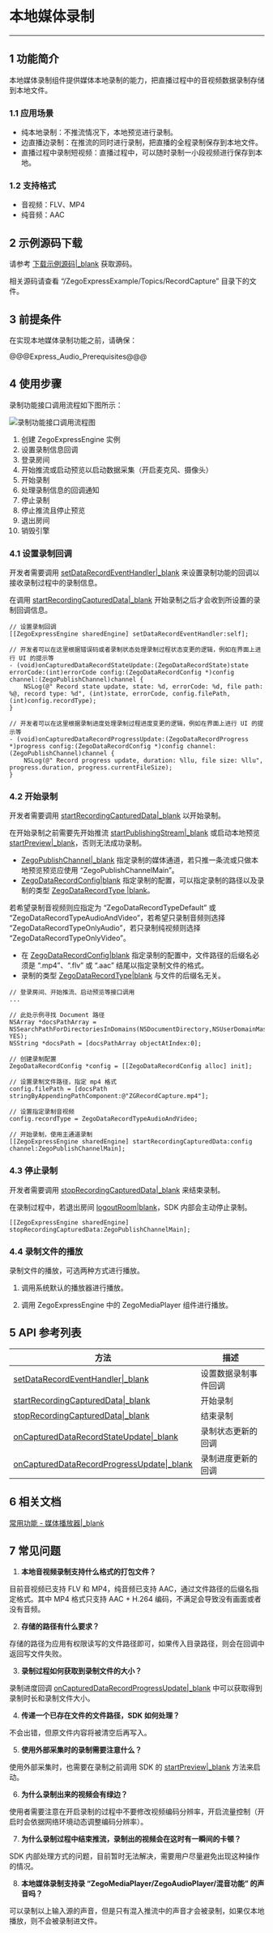 # 本地媒体录制

- - -

## 1 功能简介

本地媒体录制组件提供媒体本地录制的能力，把直播过程中的音视频数据录制存储到本地文件。

### 1.1 应用场景

- 纯本地录制：不推流情况下，本地预览进行录制。
- 边直播边录制：在推流的同时进行录制，把直播的全程录制保存到本地文件。
- 直播过程中录制短视频：直播过程中，可以随时录制一小段视频进行保存到本地。

### 1.2 支持格式

- 音视频：FLV、MP4  
- 纯音频：AAC


## 2 示例源码下载

请参考 [下载示例源码\|_blank](#3126) 获取源码。

相关源码请查看 “/ZegoExpressExample/Topics/RecordCapture” 目录下的文件。

## 3 前提条件

在实现本地媒体录制功能之前，请确保：

@@@Express_Audio_Prerequisites@@@

## 4 使用步骤

录制功能接口调用流程如下图所示：

![录制功能接口调用流程图](/Pics/Android/ExpressSDK/record/express_record_process.png)

1. 创建 ZegoExpressEngine 实例
2. 设置录制信息回调
3. 登录房间
4. 开始推流或启动预览以启动数据采集（开启麦克风、摄像头）
5. 开始录制
6. 处理录制信息的回调通知
7. 停止录制
8. 停止推流且停止预览
9. 退出房间
10. 销毁引擎

### 4.1 设置录制回调

开发者需要调用 [setDataRecordEventHandler\|_blank](/zh/api?doc=Express_Video_SDK_API~ObjectiveC~class~zego-express-engine#set-data-record-event-handler) 来设置录制功能的回调以接收录制过程中的录制信息。

<div class = 'mk-warning'>

在调用 [startRecordingCapturedData\|_blank](/zh/api?doc=Express_Video_SDK_API~ObjectiveC~class~zego-express-engine#start-recording-captured-data-channel) 开始录制之后才会收到所设置的录制回调信息。
</div>

```objc
// 设置录制回调
[[ZegoExpressEngine sharedEngine] setDataRecordEventHandler:self];
```

```objc
// 开发者可以在这里根据错误码或者录制状态处理录制过程状态变更的逻辑，例如在界面上进行 UI 的提示等
- (void)onCapturedDataRecordStateUpdate:(ZegoDataRecordState)state errorCode:(int)errorCode config:(ZegoDataRecordConfig *)config channel:(ZegoPublishChannel)channel {
    NSLog(@" Record state update, state: %d, errorCode: %d, file path: %@, record type: %d", (int)state, errorCode, config.filePath, (int)config.recordType);
}

// 开发者可以在这里根据录制进度处理录制过程进度变更的逻辑，例如在界面上进行 UI 的提示等
- (void)onCapturedDataRecordProgressUpdate:(ZegoDataRecordProgress *)progress config:(ZegoDataRecordConfig *)config channel:(ZegoPublishChannel)channel {
    NSLog(@" Record progress update, duration: %llu, file size: %llu", progress.duration, progress.currentFileSize);
}
```

### 4.2 开始录制

开发者需要调用 [startRecordingCapturedData\|_blank](/zh/api?doc=Express_Video_SDK_API~ObjectiveC~class~zego-express-engine#start-recording-captured-data-channel) 以开始录制。

<div class = 'mk-warning'>

在开始录制之前需要先开始推流 [startPublishingStream\|_blank](/zh/api?doc=Express_Video_SDK_API~ObjectiveC~class~zego-express-engine#start-publishing-stream) 或启动本地预览 [startPreview\|_blank](/zh/api?doc=Express_Video_SDK_API~ObjectiveC~class~zego-express-engine#start-preview)，否则无法成功录制。
</div>

- [ZegoPublishChannel\|_blank](@-ZegoPublishChannel) 指定录制的媒体通道，若只推一条流或只做本地预览预览应使用 “ZegoPublishChannelMain”。
- [ZegoDataRecordConfig\|blank](@-ZegoDataRecordConfig) 指定录制的配置，可以指定录制的路径以及录制的类型 [ZegoDataRecordType \|blank](@-ZegoDataRecordType)。


若希望录制音视频则应指定为 “ZegoDataRecordTypeDefault” 或 “ZegoDataRecordTypeAudioAndVideo”，若希望只录制音频则选择 “ZegoDataRecordTypeOnlyAudio”，若只录制纯视频则选择 “ZegoDataRecordTypeOnlyVideo”。

<div class = 'mk-warning'>

- 在 [ZegoDataRecordConfig\|blank](@-ZegoDataRecordConfig) 指定录制的配置中，文件路径的后缀名必须是 “.mp4”、“.flv” 或 “.aac” 结尾以指定录制文件的格式。
- 录制的类型 [ZegoDataRecordType\|blank](@-ZegoDataRecordType) 与文件的后缀名无关。
</div>

```objc
// 登录房间、开始推流、启动预览等接口调用
...

// 此处示例寻找 Document 路径
NSArray *docsPathArray = NSSearchPathForDirectoriesInDomains(NSDocumentDirectory,NSUserDomainMask, YES);
NSString *docsPath = [docsPathArray objectAtIndex:0];

// 创建录制配置
ZegoDataRecordConfig *config = [[ZegoDataRecordConfig alloc] init];

// 设置录制文件路径，指定 mp4 格式
config.filePath = [docsPath stringByAppendingPathComponent:@"ZGRecordCapture.mp4"];

// 设置指定录制音视频
config.recordType = ZegoDataRecordTypeAudioAndVideo;

// 开始录制，使用主通道录制
[[ZegoExpressEngine sharedEngine] startRecordingCapturedData:config channel:ZegoPublishChannelMain];
```

### 4.3 停止录制

开发者需要调用 [stopRecordingCapturedData\|_blank](/zh/api?doc=Express_Video_SDK_API~ObjectiveC~class~zego-express-engine#stop-recording-captured-data) 来结束录制。

<div class = 'mk-warning'>

在录制过程中，若退出房间 [logoutRoom\|blank](/zh/api?doc=Express_Video_SDK_API~ObjectiveC~class~zego-express-engine#logout-room)，SDK 内部会主动停止录制。
</div>


```objc
[[ZegoExpressEngine sharedEngine] stopRecordingCapturedData:ZegoPublishChannelMain];
```

### 4.4 录制文件的播放

录制文件的播放，可选两种方式进行播放。

1. 调用系统默认的播放器进行播放。

2. 调用 ZegoExpressEngine 中的 ZegoMediaPlayer 组件进行播放。

## 5 API 参考列表

方法 | 描述
---- | ----
[setDataRecordEventHandler\|_blank](/zh/api?doc=Express_Video_SDK_API~ObjectiveC~class~zego-express-engine#set-data-record-event-handler) | 设置数据录制事件回调
[startRecordingCapturedData\|_blank](/zh/api?doc=Express_Video_SDK_API~ObjectiveC~class~zego-express-engine#start-recording-captured-data-channel) | 开始录制
[stopRecordingCapturedData\|_blank](/zh/api?doc=Express_Video_SDK_API~ObjectiveC~class~zego-express-engine#stop-recording-captured-data) | 结束录制
[onCapturedDataRecordStateUpdate\|_blank](/zh/api?doc=Express_Video_SDK_API~ObjectiveC~protocol~zego-data-record-event-handler#on-captured-data-record-state-update-error-code-config-channel) | 录制状态更新的回调
[onCapturedDataRecordProgressUpdate\|_blank](/zh/api?doc=Express_Video_SDK_API~ObjectiveC~protocol~zego-data-record-event-handler#on-captured-data-record-progress-update-config-channel) | 录制进度更新的回调

## 6 相关文档

[常用功能 - 媒体播放器\|_blank](#1152)

## 7 常见问题

1. **本地音视频录制支持什么格式的打包文件？**

  目前音视频已支持 FLV 和 MP4，纯音频已支持 AAC，通过文件路径的后缀名指定格式。其中 MP4 格式只支持 AAC + H.264 编码，不满足会导致没有画面或者没有音频。

2. **存储的路径有什么要求？**

  存储的路径为应用有权限读写的文件路径即可，如果传入目录路径，则会在回调中返回写文件失败。

3. **录制过程如何获取到录制文件的大小？**

  录制进度回调 [onCapturedDataRecordProgressUpdate\|_blank](/zh/api?doc=Express_Video_SDK_API~ObjectiveC~protocol~zego-data-record-event-handler#on-captured-data-record-progress-update-config-channel) 中可以获取得到录制时长和录制文件大小。

4. **传递一个已存在文件的文件路径，SDK 如何处理？**

  不会出错，但原文件内容将被清空后再写入。

5. **使用外部采集时的录制需要注意什么？**

  使用外部采集时，也需要在录制之前调用 SDK 的 [startPreview\|_blank](/zh/api?doc=Express_Video_SDK_API~ObjectiveC~class~zego-express-engine#start-preview) 方法来启动。

6. **为什么录制出来的视频会有绿边？**

  使用者需要注意在开启录制的过程中不要修改视频编码分辨率，开启流量控制（开启时会依据网络环境动态调整编码分辨率）。

7. **为什么录制过程中结束推流，录制出的视频会在这时有一瞬间的卡顿？**

  SDK 内部处理方式的问题，目前暂时无法解决，需要用户尽量避免出现这种操作的情况。

8. **本地媒体录制支持录 “ZegoMediaPlayer/ZegoAudioPlayer/混音功能” 的声音吗？**

  可以录制以上输入源的声音，但是只有混入推流中的声音才会被录制，如果仅本地播放，则不会被录制进文件。
